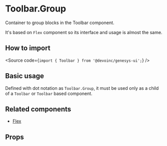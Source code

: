 

<Meta title="Components/Layout/Toolbar/Components/ToolbarGroup/Overview" />

# Toolbar.Group

Container to group blocks in the Toolbar component.

It's based on `Flex` component so its interface and usage is almost the same.

## How to import

<Source code={`import { Toolbar } from '@devoinc/genesys-ui';`} />

## Basic usage

Defined with dot notation as `Toolbar.Group`, it must be used only as a child of a `Toolbar` or `Toolbar` based component.

<Canvas of={Stories.Playground} />

## Related components

- [Flex](?path=/docs/components-layout-flex--overview)

## Props

<ArgTypes of={Stories} />
